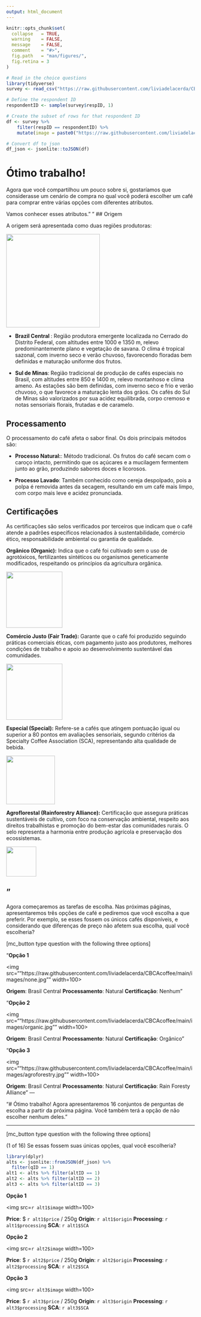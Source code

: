 ```yaml
---
output: html_document
---
```


```r
knitr::opts_chunk$set(
  collapse   = TRUE,
  warning    = FALSE,
  message    = FALSE,
  comment    = "#>",
  fig.path   = "man/figures/",
  fig.retina = 3
)
```

```r
# Read in the choice questions
library(tidyverse)
survey <- read_csv("https://raw.githubusercontent.com/liviadelacerda/CBCAcoffee/main/choice_questions.csv")

# Define the respondent ID
respondentID <- sample(survey$respID, 1)

# Create the subset of rows for that respondent ID
df <- survey %>%
    filter(respID == respondentID) %>%
    mutate(image = paste0("https://raw.githubusercontent.com/liviadelacerda/CBCAcoffee/survey/images/", image))

# Convert df to json
df_json <- jsonlite::toJSON(df)
```

# Ótimo trabalho!

Agora que você compartilhou um pouco sobre si, gostaríamos que considerasse um cenário de compra no qual você poderá escolher um café para comprar entre várias opções com diferentes atributos. <br>

Vamos conhecer esses atributos."
"
## Origem

A origem será apresentada como duas regiões produtoras:


<div style=""text-align: center;"">
  <img src=""https://formr.org/assets/tmp/admin/aX6dTmFbkiecwj_8r1JI/IG.png?v1745159081"" width=250>
</div>


- **Brazil Central **: Região produtora emergente localizada no Cerrado do Distrito Federal, com altitudes entre 1000 e 1350 m, relevo predominantemente plano e vegetação de savana. O clima é tropical sazonal, com inverno seco e verão chuvoso, favorecendo floradas bem definidas e maturação uniforme dos frutos. 

- **Sul de Minas**: Região tradicional de produção de cafés especiais no Brasil, com altitudes entre 850 e 1400 m, relevo montanhoso e clima ameno. As estações são bem definidas, com inverno seco e frio e verão chuvoso, o que favorece a maturação lenta dos grãos. Os cafés do Sul de Minas são valorizados por sua acidez equilibrada, corpo cremoso e notas sensoriais florais, frutadas e de caramelo.

## Processamento

O processamento do café afeta o sabor final. Os dois principais métodos são:

- **Processo Natural:**: Método tradicional. Os frutos do café secam com o caroço intacto, permitindo que os açúcares e a mucilagem fermentem junto ao grão, produzindo sabores doces e licorosos.

- **Processo Lavado**: Também conhecido como cereja despolpado, pois a polpa é removida antes da secagem, resultando em um café mais limpo, com corpo mais leve e acidez pronunciada.

## Certificações

As certificações são selos verificados por terceiros que indicam que o café atende a padrões específicos relacionados à sustentabilidade, comércio ético, responsabilidade ambiental ou garantia de qualidade.

**Orgânico (Organic):** Indica que o café foi cultivado sem o uso de agrotóxicos, fertilizantes sintéticos ou organismos geneticamente modificados, respeitando os princípios da agricultura orgânica.

<div style=""text-align: center;"">
<img src=""https://formr.org/assets/tmp/admin/Z-DnkgO3JGg4vnnDwpEP/c_organic.jpg?v1745158159"" width=150>
</div>

**Comércio Justo (Fair Trade):** Garante que o café foi produzido seguindo práticas comerciais éticas, com pagamento justo aos produtores, melhores condições de trabalho e apoio ao desenvolvimento sustentável das comunidades.

<div style=""text-align: center;"">
<img src=""https://formr.org/assets/tmp/admin/Z-DnkgO3JGg4vnnDwpEP/c_fairtrade.jpg?v1745158159"" width=150>
</div>

**Especial (Special):** Refere-se a cafés que atingem pontuação igual ou superior a 80 pontos em avaliações sensoriais, segundo critérios da Specialty Coffee Association (SCA), representando alta qualidade de bebida.

<div style=""text-align: center;"">
<img src=""https://formr.org/assets/tmp/admin/Z-DnkgO3JGg4vnnDwpEP/c_special.png?v1745158159"" width=130>
</div>

**Agroflorestal (Rainforestry Alliance):** Certificação que assegura práticas sustentáveis de cultivo, com foco na conservação ambiental, respeito aos direitos trabalhistas e promoção do bem-estar das comunidades rurais. O selo representa a harmonia entre produção agrícola e preservação dos ecossistemas.

<div style=""text-align: center;"">
<img src=""https://formr.org/assets/tmp/admin/Z-DnkgO3JGg4vnnDwpEP/c_agroforestry.jpg?v1745158159"" width=80>
</div>


"
---

Agora começaremos as tarefas de escolha. Nas próximas páginas, apresentaremos três opções de café e pediremos que você escolha a que preferir.
Por exemplo, se esses fossem os únicos cafés disponíveis, e considerando que diferenças de preço não afetem sua escolha,  qual você escolheria?

[mc_button type question with the following three options]

"**Opção 1**

<img src=""https://raw.githubusercontent.com/liviadelacerda/CBCAcoffee/main/images/none.jpg"" width=100>

**Origem**: Brasil Central
**Processamento**: Natural
**Certificação**: Nenhum"

"**Opção 2**

<img src=""https://raw.githubusercontent.com/liviadelacerda/CBCAcoffee/main/images/organic.jpg"" width=100>

**Origem**: Brasil Central
**Processamento**: Natural
**Certificação**: Orgânico"

"**Opção 3**

<img src=""https://raw.githubusercontent.com/liviadelacerda/CBCAcoffee/main/images/agroforestry.jpg"" width=100>

**Origem**: Brasil Central
**Processamento**: Natural
**Certificação**: Rain Foresty Alliance"
---

"# Ótimo trabalho!
Agora apresentaremos 16 conjuntos de perguntas de escolha a partir da próxima página.
Você também terá a opção de não escolher nenhum deles."

---

[mc_button type question with the following three options]

(1 of 16) Se essas fossem suas únicas opções, qual você escolheria?

```r
library(dplyr)
alts <- jsonlite::fromJSON(df_json) %>% 
  filter(qID == 1)
alt1 <- alts %>% filter(altID == 1)
alt2 <- alts %>% filter(altID == 2)
alt3 <- alts %>% filter(altID == 3)
```

**Opção 1**

<img src=`r alt1$image` width=100>


**Price**: $ `r alt1$price` / 250g
**Origin**: `r alt1$origin`
**Processing**: `r alt1$processing`
**SCA**: `r alt1$SCA`

**Opção 2**

<img src=`r alt2$image` width=100>

**Price**: $ `r alt2$price` / 250g
**Origin**: `r alt2$origin`
**Processing**: `r alt2$processing`
**SCA**: `r alt2$SCA`

**Opção 3**

<img src=`r alt3$image` width=100>

**Price**: $ `r alt3$price` / 250g
**Origin**: `r alt3$origin`
**Processing**: `r alt3$processing`
**SCA**: `r alt3$SCA`
